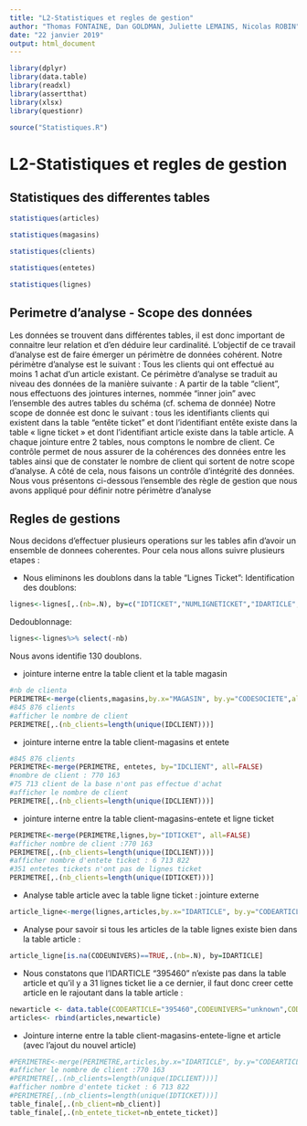 ```yaml
---
title: "L2-Statistiques et regles de gestion"
author: "Thomas FONTAINE, Dan GOLDMAN, Juliette LEMAINS, Nicolas ROBIN"
date: "22 janvier 2019"
output: html_document
---
```


```r
library(dplyr)
library(data.table)
library(readxl)
library(assertthat)
library(xlsx)
library(questionr)

source("Statistiques.R")
```
# L2-Statistiques et regles de gestion

## Statistiques des differentes tables

```r
statistiques(articles)
```

```r
statistiques(magasins)
```

```r
statistiques(clients)
```

```r
statistiques(entetes)
```

```r
statistiques(lignes)
```
## Perimetre d'analyse - Scope des données
Les données se trouvent dans différentes tables, il est donc important de connaitre leur relation et d’en déduire leur cardinalité. L’objectif de ce travail d’analyse est de faire émerger un périmètre de données cohérent.
Notre périmètre d’analyse est le suivant : Tous les clients qui ont effectué au moins 1 achat d’un article existant.
Ce périmètre d’analyse se traduit au niveau des données de la manière suivante :
A partir de la table "client", nous effectuons des jointures internes, nommée "inner join" avec l’ensemble des autres tables du schéma (cf. schema de donnée)
Notre scope de donnée est donc le suivant : tous les identifiants clients qui existent dans la table "entête ticket" et dont l’identifiant entête existe dans la table « ligne ticket » et dont l'identifiant article existe dans la table article.
A chaque jointure entre 2 tables, nous comptons le nombre de client. Ce contrôle permet de nous assurer de la cohérences des données entre les tables ainsi que de constater le nombre de client qui sortent de notre scope d'analyse.
A côté de cela, nous faisons un contrôle d’intégrité des données. 
Nous vous présentons ci-dessous l’ensemble des règle de gestion que nous avons appliqué pour définir notre périmètre d'analyse


## Regles de gestions

Nous decidons d'effectuer plusieurs operations sur les tables afin d'avoir un ensemble de donnees coherentes. Pour cela nous allons suivre plusieurs etapes :

* Nous eliminons les doublons dans la table "Lignes Ticket":
Identification des doublons:
```r
lignes<-lignes[,.(nb=.N), by=c("IDTICKET","NUMLIGNETICKET","IDARTICLE","QUANTITE", "MONTANTREMISE", "TOTAL", "MARGESORTIE")]
```

Dedoublonnage:
```r
lignes<-lignes%>% select(-nb)
```

Nous avons identifie 130 doublons.


  + jointure interne entre la table client et la table magasin 

```r
#nb de clienta
PERIMETRE<-merge(clients,magasins,by.x="MAGASIN", by.y="CODESOCIETE",all=FALSE)
#845 876 clients
#afficher le nombre de client
PERIMETRE[,.(nb_clients=length(unique(IDCLIENT)))]
```

  + jointure interne entre la table client-magasins et entete
```r
#845 876 clients
PERIMETRE<-merge(PERIMETRE, entetes, by="IDCLIENT", all=FALSE)
#nombre de client : 770 163
#75 713 client de la base n'ont pas effectue d'achat
#afficher le nombre de client
PERIMETRE[,.(nb_clients=length(unique(IDCLIENT)))]
```

  + jointure interne entre la table client-magasins-entete et ligne ticket
```r
PERIMETRE<-merge(PERIMETRE,lignes,by="IDTICKET", all=FALSE)
#afficher nombre de client :770 163
PERIMETRE[,.(nb_clients=length(unique(IDCLIENT)))]
#afficher nombre d'entete ticket : 6 713 822
#351 entetes tickets n'ont pas de lignes ticket
PERIMETRE[,.(nb_clients=length(unique(IDTICKET)))]
```

* Analyse table article avec la table ligne ticket : jointure externe
```r
article_ligne<-merge(lignes,articles,by.x="IDARTICLE", by.y="CODEARTICLE",all.x=TRUE)
```
  + Analyse pour savoir si tous les articles de la table lignes existe bien dans la table article :
```r
article_ligne[is.na(CODEUNIVERS)==TRUE,.(nb=.N), by=IDARTICLE]
```
  + Nous constatons que l'IDARTICLE "395460" n'existe pas dans la table article et qu'il y a 31 lignes ticket lie a ce dernier, il faut donc creer cette article en le rajoutant dans la table article :
```r
newarticle <- data.table(CODEARTICLE="395460",CODEUNIVERS="unknown",CODEFAMILLE="unknown", CODESOUSFAMILLE="unknown")
articles<- rbind(articles,newarticle)
```
  + Jointure interne entre la table client-magasins-entete-ligne et article (avec l'ajout du nouvel article)
```r
#PERIMETRE<-merge(PERIMETRE,articles,by.x="IDARTICLE", by.y="CODEARTICLE", all=FALSE)
#afficher le nombre de client :770 163
#PERIMETRE[,.(nb_clients=length(unique(IDCLIENT)))]
#afficher nombre d'entete ticket : 6 713 822
#PERIMETRE[,.(nb_clients=length(unique(IDTICKET)))]
table_finale[,.(nb_client=nb_client)]
table_finale[,.(nb_entete_ticket=nb_entete_ticket)]
```